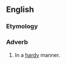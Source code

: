 ==English==

===Etymology===
{{suffix|en|hardy|ly}}

===Adverb===
{{en-adv}}

# In a [[hardy]] manner.